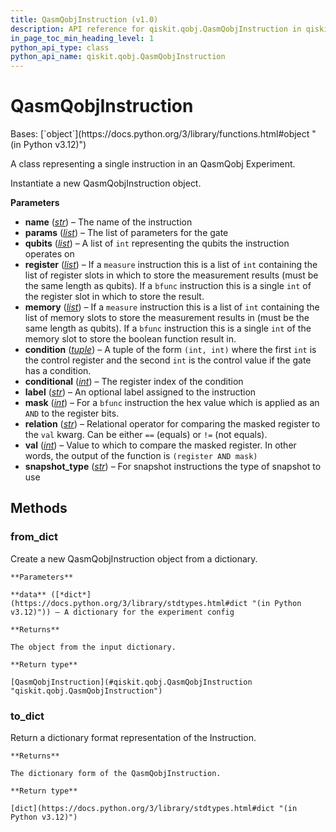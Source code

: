 ```yaml
---
title: QasmQobjInstruction (v1.0)
description: API reference for qiskit.qobj.QasmQobjInstruction in qiskit v1.0
in_page_toc_min_heading_level: 1
python_api_type: class
python_api_name: qiskit.qobj.QasmQobjInstruction
---
```


# QasmQobjInstruction

<Class id="qiskit.qobj.QasmQobjInstruction" isDedicatedPage={true} github="https://github.com/Qiskit/qiskit/tree/stable/1.0/qiskit/qobj/qasm_qobj.py#L23-L193" signature="qiskit.qobj.QasmQobjInstruction(name, params=None, qubits=None, register=None, memory=None, condition=None, conditional=None, label=None, mask=None, relation=None, val=None, snapshot_type=None)" modifiers="class">
  Bases: [`object`](https://docs.python.org/3/library/functions.html#object "(in Python v3.12)")

  A class representing a single instruction in an QasmQobj Experiment.

  Instantiate a new QasmQobjInstruction object.

  **Parameters**

  *   **name** ([*str*](https://docs.python.org/3/library/stdtypes.html#str "(in Python v3.12)")) – The name of the instruction
  *   **params** ([*list*](https://docs.python.org/3/library/stdtypes.html#list "(in Python v3.12)")) – The list of parameters for the gate
  *   **qubits** ([*list*](https://docs.python.org/3/library/stdtypes.html#list "(in Python v3.12)")) – A list of `int` representing the qubits the instruction operates on
  *   **register** ([*list*](https://docs.python.org/3/library/stdtypes.html#list "(in Python v3.12)")) – If a `measure` instruction this is a list of `int` containing the list of register slots in which to store the measurement results (must be the same length as qubits). If a `bfunc` instruction this is a single `int` of the register slot in which to store the result.
  *   **memory** ([*list*](https://docs.python.org/3/library/stdtypes.html#list "(in Python v3.12)")) – If a `measure` instruction this is a list of `int` containing the list of memory slots to store the measurement results in (must be the same length as qubits). If a `bfunc` instruction this is a single `int` of the memory slot to store the boolean function result in.
  *   **condition** ([*tuple*](https://docs.python.org/3/library/stdtypes.html#tuple "(in Python v3.12)")) – A tuple of the form `(int, int)` where the first `int` is the control register and the second `int` is the control value if the gate has a condition.
  *   **conditional** ([*int*](https://docs.python.org/3/library/functions.html#int "(in Python v3.12)")) – The register index of the condition
  *   **label** ([*str*](https://docs.python.org/3/library/stdtypes.html#str "(in Python v3.12)")) – An optional label assigned to the instruction
  *   **mask** ([*int*](https://docs.python.org/3/library/functions.html#int "(in Python v3.12)")) – For a `bfunc` instruction the hex value which is applied as an `AND` to the register bits.
  *   **relation** ([*str*](https://docs.python.org/3/library/stdtypes.html#str "(in Python v3.12)")) – Relational operator for comparing the masked register to the `val` kwarg. Can be either `==` (equals) or `!=` (not equals).
  *   **val** ([*int*](https://docs.python.org/3/library/functions.html#int "(in Python v3.12)")) – Value to which to compare the masked register. In other words, the output of the function is `(register AND mask)`
  *   **snapshot\_type** ([*str*](https://docs.python.org/3/library/stdtypes.html#str "(in Python v3.12)")) – For snapshot instructions the type of snapshot to use

  ## Methods

  ### from\_dict

  <Function id="qiskit.qobj.QasmQobjInstruction.from_dict" github="https://github.com/Qiskit/qiskit/tree/stable/1.0/qiskit/qobj/qasm_qobj.py#L176-L187" signature="from_dict(data)" modifiers="classmethod">
    Create a new QasmQobjInstruction object from a dictionary.

    **Parameters**

    **data** ([*dict*](https://docs.python.org/3/library/stdtypes.html#dict "(in Python v3.12)")) – A dictionary for the experiment config

    **Returns**

    The object from the input dictionary.

    **Return type**

    [QasmQobjInstruction](#qiskit.qobj.QasmQobjInstruction "qiskit.qobj.QasmQobjInstruction")
  </Function>

  ### to\_dict

  <Function id="qiskit.qobj.QasmQobjInstruction.to_dict" github="https://github.com/Qiskit/qiskit/tree/stable/1.0/qiskit/qobj/qasm_qobj.py#L97-L131" signature="to_dict()">
    Return a dictionary format representation of the Instruction.

    **Returns**

    The dictionary form of the QasmQobjInstruction.

    **Return type**

    [dict](https://docs.python.org/3/library/stdtypes.html#dict "(in Python v3.12)")
  </Function>
</Class>

